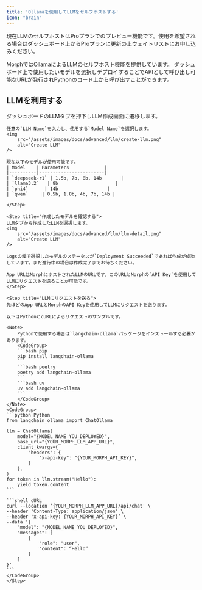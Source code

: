 ```yaml
---
title: 'Ollamaを使用してLLMをセルフホストする'
icon: "brain"
---
```


<Warning>
    現在LLMのセルフホストはProプランでのプレビュー機能です。使用を希望される場合はダッシュボード上からProプランに更新の上ウェイトリストにお申し込みください。
</Warning>

Morphでは[Ollama](https://ollama.com "Ollama")によるLLMのセルフホスト機能を提供しています。
ダッシュボード上で使用したいモデルを選択しデプロイすることでAPIとして呼び出し可能なURLが発行されPythonのコード上から呼び出すことができます。


## LLMを利用する

<Steps>
    <Step title="LLMをデプロイする">
    ダッシュボードのLLMタブを押下しLLM作成画面に遷移します。

    任意の`LLM Name`を入力し、使用する`Model Name`を選択します。
    <img
        src="/assets/images/docs/advanced/llm/create-llm.png"
        alt="Create LLM"
    />

    現在以下のモデルが使用可能です。
    | Model    | Parameters             |
    |----------|------------------------|
    | `deepseek-r1` | 1.5b, 7b, 8b, 14b       |
    | `llama3.2`   | 8b                     |
    | `phi4`      | 14b                  |
    | `qwen`     | 0.5b, 1.8b, 4b, 7b, 14b |

    </Step>

    <Step title="作成したモデルを確認する">
    LLMタブから作成したLLMを選択します。
    <img
        src="/assets/images/docs/advanced/llm/llm-detail.png"
        alt="Create LLM"
    />

    Logsの欄で選択したモデルのステータスが`Deployment Succeeded`であれば作成が成功しています。まだ進行中の場合は作成完了までお待ちください。

    App URLはMorphにホストされたLLMのURLです。このURLとMorphの`API Key`を使用してLLMにリクエストを送ることが可能です。
    </Step>

    <Step title="LLMにリクエストを送る">
    先ほどのApp URLとMorphのAPI Keyを使用してLLMにリクエストを送ります。

    以下はPythonとcURLによるリクエストのサンプルです。

    <Note>
		Pythonで使用する場合は`langchain-ollama`パッケージをインストールする必要があります。
		<CodeGroup>
		```bash pip
		pip install langchain-ollama
		```
		```bash poetry
		poetry add langchain-ollama
		```
		```bash uv
		uv add langchain-ollama
		```
		</CodeGroup>
    </Note>
    <CodeGroup>
    ```python Python
    from langchain_ollama import ChatOllama

    llm = ChatOllama(
        model="{MODEL_NAME_YOU_DEPLOYED}",
        base_url="{YOUR_MORPH_LLM_APP_URL}",
        client_kwargs={
            "headers": {
                "x-api-key": "{YOUR_MORPH_API_KEY}",
            }
        },
    )
    for token in llm.stream("Hello"):
        yield token.content
    ```

    ```shell cURL
    curl --location ‘{YOUR_MORPH_LLM_APP_URL}/api/chat' \
    --header 'Content-Type: application/json' \
    --header 'x-api-key: {YOUR_MORPH_API_KEY}’ \
    --data '{
        "model": "{MODEL_NAME_YOU_DEPLOYED}",
        "messages": [
            {
                "role": "user",
                "content": “Hello”
            }
        ]
    }'
    ```
    </CodeGroup>
    </Step>
</Steps>